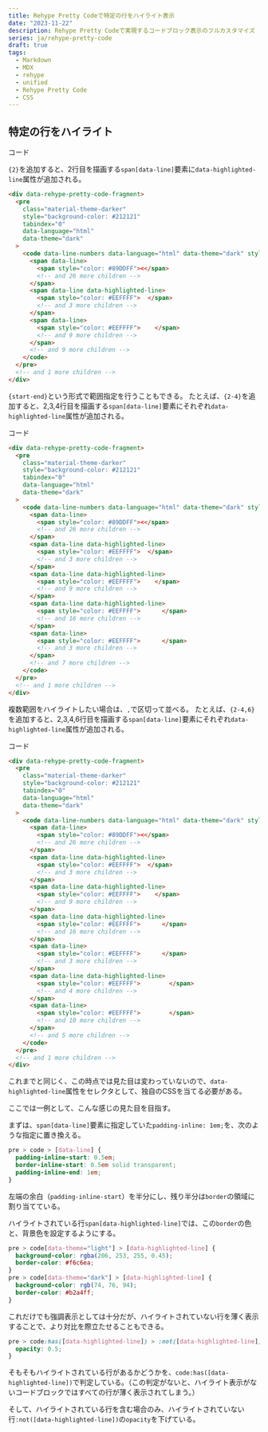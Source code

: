 ```yaml
---
title: Rehype Pretty Codeで特定の行をハイライト表示
date: "2023-11-22"
description: Rehype Pretty Codeで実現するコードブロック表示のフルカスタマイズ
series: ja/rehype-pretty-code
draft: true
tags:
  - Markdown
  - MDX
  - rehype
  - unified
  - Rehype Pretty Code
  - CSS
---
```


## 特定の行をハイライト

<RawCodeBlock lang="言語名" options="showLineNumbers {2}" title="md/MDXのコードブロックの記法">
  コード
</RawCodeBlock>

`{2}`を追加すると、2行目を描画する`span[data-line]`要素に`data-highlighted-line`属性が追加される。

```html {14} title="生成されたHTML"
<div data-rehype-pretty-code-fragment>
  <pre
    class="material-theme-darker"
    style="background-color: #212121"
    tabindex="0"
    data-language="html"
    data-theme="dark"
  >
    <code data-line-numbers data-language="html" data-theme="dark" style="display: grid;" data-line-numbers-max-digits="2">
      <span data-line>
        <span style="color: #89DDFF"><</span>
        <!-- and 26 more children -->
      </span>
      <span data-line data-highlighted-line>
        <span style="color: #EEFFFF">  </span>
        <!-- and 3 more children -->
      </span>
      <span data-line>
        <span style="color: #EEFFFF">    </span>
        <!-- and 9 more children -->
      </span>
      <!-- and 9 more children -->
    </code>
  </pre>
  <!-- and 1 more children -->
</div>
```

`{start-end}`という形式で範囲指定を行うこともできる。
たとえば、`{2-4}`を追加すると、2,3,4行目を描画する`span[data-line]`要素にそれぞれ`data-highlighted-line`属性が追加される。

<RawCodeBlock lang="言語名" options="showLineNumbers {2-4}" title="md/MDXのコードブロックの記法">
  コード
</RawCodeBlock>

```html {14,18,22} title="生成されたHTML"
<div data-rehype-pretty-code-fragment>
  <pre
    class="material-theme-darker"
    style="background-color: #212121"
    tabindex="0"
    data-language="html"
    data-theme="dark"
  >
    <code data-line-numbers data-language="html" data-theme="dark" style="display: grid;" data-line-numbers-max-digits="2">
      <span data-line>
        <span style="color: #89DDFF"><</span>
        <!-- and 26 more children -->
      </span>
      <span data-line data-highlighted-line>
        <span style="color: #EEFFFF">  </span>
        <!-- and 3 more children -->
      </span>
      <span data-line data-highlighted-line>
        <span style="color: #EEFFFF">    </span>
        <!-- and 9 more children -->
      </span>
      <span data-line data-highlighted-line>
        <span style="color: #EEFFFF">      </span>
        <!-- and 16 more children -->
      </span>
      <span data-line>
        <span style="color: #EEFFFF">      </span>
        <!-- and 3 more children -->
      </span>
      <!-- and 7 more children -->
    </code>
  </pre>
  <!-- and 1 more children -->
</div>
```

複数範囲をハイライトしたい場合は、`,`で区切って並べる。
たとえば、`{2-4,6}`を追加すると、2,3,4,6行目を描画する`span[data-line]`要素にそれぞれ`data-highlighted-line`属性が追加される。

<RawCodeBlock lang="言語名" options="showLineNumbers {2-4,6}" title="md/MDXのコードブロックの記法">
  コード
</RawCodeBlock>

```html {14,18,22,30} title="生成されたHTML"
<div data-rehype-pretty-code-fragment>
  <pre
    class="material-theme-darker"
    style="background-color: #212121"
    tabindex="0"
    data-language="html"
    data-theme="dark"
  >
    <code data-line-numbers data-language="html" data-theme="dark" style="display: grid;" data-line-numbers-max-digits="2">
      <span data-line>
        <span style="color: #89DDFF"><</span>
        <!-- and 26 more children -->
      </span>
      <span data-line data-highlighted-line>
        <span style="color: #EEFFFF">  </span>
        <!-- and 3 more children -->
      </span>
      <span data-line data-highlighted-line>
        <span style="color: #EEFFFF">    </span>
        <!-- and 9 more children -->
      </span>
      <span data-line data-highlighted-line>
        <span style="color: #EEFFFF">      </span>
        <!-- and 16 more children -->
      </span>
      <span data-line>
        <span style="color: #EEFFFF">      </span>
        <!-- and 3 more children -->
      </span>
      <span data-line data-highlighted-line>
        <span style="color: #EEFFFF">        </span>
        <!-- and 4 more children -->
      </span>
      <span data-line>
        <span style="color: #EEFFFF">        </span>
        <!-- and 10 more children -->
      </span>
      <!-- and 5 more children -->
    </code>
  </pre>
  <!-- and 1 more children -->
</div>
```

これまでと同じく、この時点では見た目は変わっていないので、`data-highlighted-line`属性をセレクタとして、独自のCSSを当てる必要がある。

ここでは一例として、こんな感じの見た目を目指す。


<FigureBox src={img_lineHighlight_light} caption="ライトモードの場合" />


<FigureBox src={img_lineHighlight_dark} caption="ダークモードの場合" />

まずは、`span[data-line]`要素に指定していた`padding-inline: 1em;`を、次のような指定に置き換える。

```css {2-3}
pre > code > [data-line] {
  padding-inline-start: 0.5em;
  border-inline-start: 0.5em solid transparent;
  padding-inline-end: 1em;
}
```

左端の余白（`padding-inline-start`）を半分にし、残り半分は`border`の領域に割り当てている。

ハイライトされている行`span[data-highlighted-line]`では、この`border`の色と、背景色を設定するようにする。

```css
pre > code[data-theme="light"] > [data-highlighted-line] {
  background-color: rgba(206, 253, 255, 0.45);
  border-color: #f6c6ea;
}
pre > code[data-theme="dark"] > [data-highlighted-line] {
  background-color: rgb(74, 76, 94);
  border-color: #b2a4ff;
}
```

これだけでも強調表示としては十分だが、ハイライトされていない行を薄く表示することで、より対比を際立たせることもできる。

```css
pre > code:has([data-highlighted-line]) > :not([data-highlighted-line]) {
  opacity: 0.5;
}
```

そもそもハイライトされている行があるかどうかを、`code:has([data-highlighted-line])`で判定している。（この判定がないと、ハイライト表示がないコードブロックではすべての行が薄く表示されてしまう。）

そして、ハイライトされている行を含む場合のみ、ハイライトされていない行`:not([data-highlighted-line])`の`opacity`を下げている。

